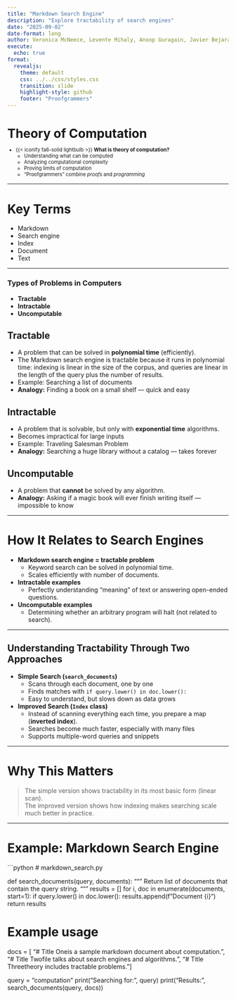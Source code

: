 ```yaml
---
title: "Markdown Search Engine"
description: "Explore tractability of search engines"
date: "2025-09-02"
date-format: long
author: Veronica McNeece, Levente Mihaly, Anoop Guragain, Javier Bejarano
execute:
  echo: true
format:
  revealjs:
    theme: default
    css: ../../css/styles.css
    transition: slide
    highlight-style: github
    footer: "Proofgrammers"
---
```


# Theory of Computation

::: {.fragment style="margin-top: -0.5em; font-size: 0.8em;"} 
- {{< iconify fa6-solid lightbulb >}} **What is theory of computation?**
    - Understanding what can be computed
    - Analyzing computational complexity
    - Proving limits of computation
    - "Proofgrammers" combine *proofs* and *programming*
:::

---

# Key Terms

 - Markdown
 - Search engine
 - Index
 - Document
 - Text

---

### Types of Problems in Computers

- **Tractable**
- **Intractable**
- **Uncomputable**

## Tractable
- A problem that can be solved in **polynomial time** (efficiently).
- The Markdown search engine is tractable because it runs in polynomial time: indexing is linear in the size of the corpus, and queries are linear in the length of the query plus the number of results.
- Example: Searching a list of documents
- **Analogy:** Finding a book on a small shelf — quick and easy

## Intractable
- A problem that is solvable, but only with **exponential time** algorithms.
- Becomes impractical for large inputs
- Example: Traveling Salesman Problem
- **Analogy:** Searching a huge library without a catalog — takes forever

## Uncomputable
- A problem that **cannot** be solved by any algorithm.
- **Analogy:** Asking if a magic book will ever finish writing itself — impossible to know

---

# How It Relates to Search Engines

- **Markdown search engine = tractable problem**  
  - Keyword search can be solved in polynomial time.  
  - Scales efficiently with number of documents.  

- **Intractable examples**  
  - Perfectly understanding "meaning" of text or answering open-ended questions.  

- **Uncomputable examples**  
  - Determining whether an arbitrary program will halt (not related to search).  

---

## Understanding Tractability Through Two Approaches

- **Simple Search (`search_documents`)**
  - Scans through each document, one by one
  - Finds matches with `if query.lower() in doc.lower():`
  - Easy to understand, but slows down as data grows  

- **Improved Search (`Index` class)**
  - Instead of scanning everything each time, you prepare a map (**inverted index**). 
  - Searches become much faster, especially with many files  
  - Supports multiple-word queries and snippets  

---

# Why This Matters

> The simple version shows tractability in its most basic form (linear scan).  
> The improved version shows how indexing makes searching scale much better in practice.

---

# Example: Markdown Search Engine

```python
# markdown_search.py

def search_documents(query, documents):
    """
    Return list of documents that contain the query string.
    """
    results = []
    for i, doc in enumerate(documents, start=1):
        if query.lower() in doc.lower():
            results.append(f"Document {i}")
    return results


# Example usage
docs = [
    "# Title One\nThis is a sample markdown document about computation.",
    "# Title Two\nThis file talks about search engines and algorithms.",
    "# Title Three\nComputation theory includes tractable problems."
]

query = "computation"
print("Searching for:", query)
print("Results:", search_documents(query, docs))

